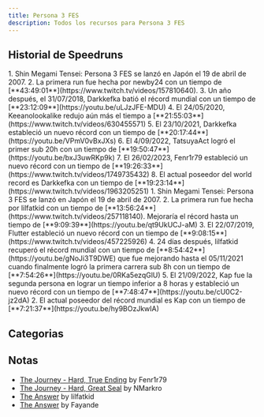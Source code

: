 ```yaml
---
title: Persona 3 FES
description: Todos los recursos para Persona 3 FES
---
```



<DocsHero 
    content="Persona 3 FES es el relanzamiento de la tercera entrega principal de la serie Persona. Tiene demasiadas versiones."
    srcUrl={cover}
    alt="Persona 3 FES Cover"
/>

<LinkCard title="Leaderboards" href="https://www.speedrun.com/p3fes" description="See all the submitted runs on Speedrun.com"/>


## Historial de Speedruns
<Tabs>
    <TabItem label="The Journey">
        <Steps>
            1. Shin Megami Tensei: Persona 3 FES se lanzó en Japón el 19 de abril de 2007.
            2. La primera run fue hecha por newby24 con un tiempo de [**43:49:01**](https://www.twitch.tv/videos/157810640).
            3. Un año después, el 31/07/2018, Darkkefka batió el récord mundial con un tiempo de [**23:12:09**](https://youtu.be/uLJzJFE-MDU)
            4. El 24/05/2020, Keeanolookalike redujo aún más el tiempo a [**21:55:03**](https://www.twitch.tv/videos/630455571)
            5. El 23/10/2021, Darkkefka estableció un nuevo récord con un tiempo de [**20:17:44**](https://youtu.be/VPmV0vBxJXs)
            6. El 4/09/2022, TatsuyaAct logró el primer sub 20h con un tiempo de [**19:50:47**](https://youtu.be/bxJ3uwRKp9k)
            7. El 26/02/2023, Fenr1r79 estableció un nuevo récord con un tiempo de [**19:26:33**](https://www.twitch.tv/videos/1749735432)
            8. El actual poseedor del world record es Darkkefka con un tiempo de [**19:23:14**](https://www.twitch.tv/videos/1963205251)
        </Steps>
    </TabItem>
    <TabItem label="The Answer">
        <Steps>
            1. Shin Megami Tensei: Persona 3 FES se lanzó en Japón el 19 de abril de 2007.
            2. La primera run fue hecha por lilfatkid con un tiempo de [**13:56:24**](https://www.twitch.tv/videos/257118140). Mejoraría el récord hasta un tiempo de [**9:09:39**](https://youtu.be/qt9UkUCJ-aM)
            3. El 22/07/2019, Flutter estableció un nuevo récord con un tiempo de [**9:08:15**](https://www.twitch.tv/videos/457225926)
            4. 24 días después, lilfatkid recuperó el récord mundial con un tiempo de [**8:54:42**](https://youtu.be/gNoJi3T9DWE) que fue mejorando hasta el 05/11/2021 cuando finalmente logró la primera carrera sub 8h con un tiempo de [**7:54:26**](https://youtu.be/0RKa5ezqGlU)
            5. El 21/09/2022, Kap fue la segunda persona en lograr un tiempo inferior a 8 horas y estableció un nuevo récord con un tiempo de [**7:48:47**](https://youtu.be/cU0C2-jz2dA)
            2. El actual poseedor del récord mundial es Kap con un tiempo de [**7:21:37**](https://youtu.be/hy9BOzJkwIA)
        </Steps>
    </TabItem>
</Tabs>


## Categorias
 <CardGrid>
    <Card title="The Journey, Hard - Great Seal"></Card>
    <Card title="The Journey, Hard - True Ending"></Card>
    <Card title="The Answer"></Card>
    <Card title="NG+ True Ending"></Card>
</CardGrid>

## Notas
- [The Journey - Hard, True Ending](https://www.speedrun.com/p3fes/guides/p76tp) by Fenr1r79
- [The Journey - Hard, Great Seal](https://docs.google.com/document/d/16ZyJmf-Kvw4vgS2i7Bq2qrCXObUgIVkodQ2pvUmJBU0/edit?usp=sharing) by NMarkro
- [The Answer](https://www.speedrun.com/p3fes/guides/p76tp) by lilfatkid
- [The Answer](https://docs.google.com/document/d/1yegEYDknN4w_DPSqw1IJjyBEU4gvq3lw0VWhyUz4gwQ/edit?usp=sharing) by Fayande

